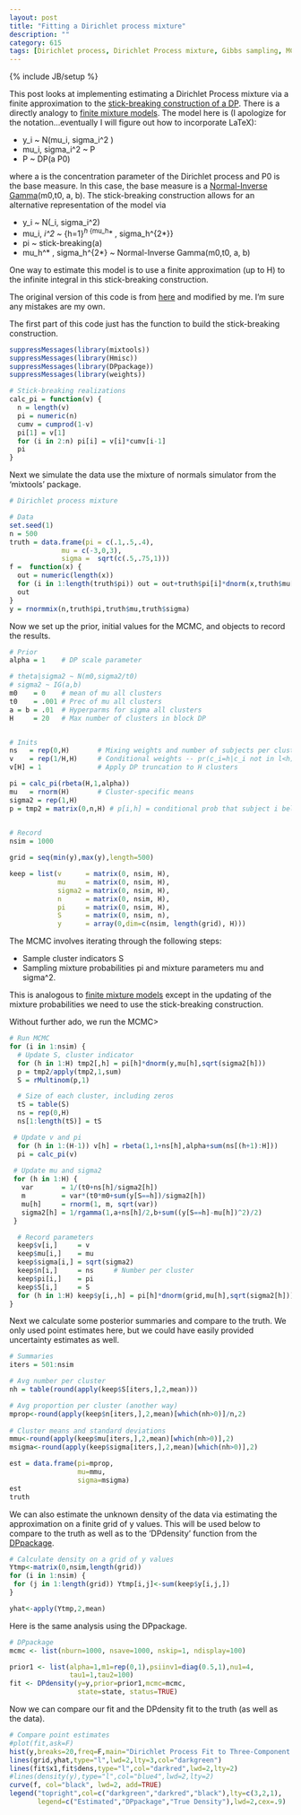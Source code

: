 ```yaml
---
layout: post
title: "Fitting a Dirichlet process mixture"
description: ""
category: 615
tags: [Dirichlet process, Dirichlet Process mixture, Gibbs sampling, MCMC]
---
```

{% include JB/setup %}

This post looks at implementing estimating a Dirichlet Process mixture via a finite approximation to the [stick-breaking construction of a DP](http://jarad.me/615/2013/11/13/realizations-from-a-stick-breaking-representation-of-a-dirichlet-process/). There is a directly analogy to [finite mixture models](http://jarad.me/615/2013/11/07/finite-mixtures/). The model here is (I apologize for the notation...eventually I will figure out how to incorporate LaTeX): 

- y_i ~ N(mu_i, sigma_i^2 )
- mu_i, sigma_i^2 ~ P
- P ~ DP(a P0)

where a is the concentration parameter of the Dirichlet process and P0 is the base measure. In this case, the base measure is a [Normal-Inverse Gamma](http://en.wikipedia.org/wiki/Normal-inverse-gamma_distribution)(m0,t0, a, b). The stick-breaking construction allows for an alternative representation of the model via 

- y_i ~ N(\mu_i, sigma_i^2) 
- mu_i, \sigma_i^2 ~ \sum_{h=1}^\infty \pi_h \delta_{mu_h^* , sigma_h^{2*}}
- pi ~ stick-breaking(a)
- mu_h^* , sigma_h^{2*} ~ Normal-Inverse Gamma(m0,t0, a, b)

One way to estimate this model is to use a finite approximation (up to H) to the infinite integral in this stick-breaking construction. 

The original version of this code is from [here](http://people.duke.edu/~neelo003/r/) and modified by me. I'm sure any mistakes are my own. 

The first part of this code just has the function to build the stick-breaking construction. 

```r
suppressMessages(library(mixtools))
suppressMessages(library(Hmisc))
suppressMessages(library(DPpackage))
suppressMessages(library(weights))

# Stick-breaking realizations
calc_pi = function(v) {
  n = length(v)
  pi = numeric(n)
  cumv = cumprod(1-v)
  pi[1] = v[1]
  for (i in 2:n) pi[i] = v[i]*cumv[i-1]
  pi
}
```

Next we simulate the data use the mixture of normals simulator from the 'mixtools' package.

```r
# Dirichlet process mixture

# Data
set.seed(1)
n = 500
truth = data.frame(pi = c(.1,.5,.4),
             mu = c(-3,0,3),
             sigma =  sqrt(c(.5,.75,1)))
f =  function(x) {
  out = numeric(length(x))
  for (i in 1:length(truth$pi)) out = out+truth$pi[i]*dnorm(x,truth$mu[i],truth$sigma[i])
  out
}
y = rnormmix(n,truth$pi,truth$mu,truth$sigma)
```

Now we set up the prior, initial values for the MCMC, and objects to record the results.

```r
# Prior
alpha = 1    # DP scale parameter

# theta|sigma2 ~ N(m0,sigma2/t0)
# sigma2 ~ IG(a,b)
m0    = 0    # mean of mu all clusters
t0    = .001 # Prec of mu all clusters	
a = b = .01  # Hyperparms for sigma all clusters
H     = 20	 # Max number of clusters in block DP


# Inits
ns   = rep(0,H)       # Mixing weights and number of subjects per cluster
v    = rep(1/H,H)     # Conditional weights -- pr(c_i=h|c_i not in l<h)
v[H] = 1              # Apply DP truncation to H clusters

pi = calc_pi(rbeta(H,1,alpha))
mu   = rnorm(H)       # Cluster-specific means
sigma2 = rep(1,H)	
p = tmp2 = matrix(0,n,H) # p[i,h] = conditional prob that subject i belongs to cluster h
 

# Record
nsim = 1000

grid = seq(min(y),max(y),length=500)

keep = list(v      = matrix(0, nsim, H),
            mu     = matrix(0, nsim, H),
            sigma2 = matrix(0, nsim, H),
            n      = matrix(0, nsim, H),
            pi     = matrix(0, nsim, H),
            S      = matrix(0, nsim, n),
            y      = array(0,dim=c(nsim, length(grid), H)))

```

The MCMC involves iterating through the following steps:

- Sample cluster indicators S
- Sampling mixture probabilities pi and mixture parameters mu and sigma^2. 

This is analogous to [finite mixture models](http://localhost:4000/615/2013/11/07/finite-mixtures/) except in the updating of the mixture probabilities we need to use the stick-breaking construction. 

Without further ado, we run the MCMC> 

```r
# Run MCMC
for (i in 1:nsim) {
  # Update S, cluster indicator
  for (h in 1:H) tmp2[,h] = pi[h]*dnorm(y,mu[h],sqrt(sigma2[h]))
  p = tmp2/apply(tmp2,1,sum)
  S = rMultinom(p,1)

  # Size of each cluster, including zeros
  tS = table(S)
  ns = rep(0,H)
  ns[1:length(tS)] = tS

 # Update v and pi
  for (h in 1:(H-1)) v[h] = rbeta(1,1+ns[h],alpha+sum(ns[(h+1):H]))
  pi = calc_pi(v)
   
 # Update mu and sigma2
 for (h in 1:H) {
   var       = 1/(t0+ns[h]/sigma2[h])
   m         = var*(t0*m0+sum(y[S==h])/sigma2[h]) 
   mu[h]     = rnorm(1, m, sqrt(var))
   sigma2[h] = 1/rgamma(1,a+ns[h]/2,b+sum((y[S==h]-mu[h])^2)/2)
 }

  # Record parameters
  keep$v[i,]     = v
  keep$mu[i,]    = mu
  keep$sigma[i,] = sqrt(sigma2)
  keep$n[i,]     = ns     # Number per cluster
  keep$pi[i,]    = pi
  keep$S[i,]     = S
  for (h in 1:H) keep$y[i,,h] = pi[h]*dnorm(grid,mu[h],sqrt(sigma2[h]))
}
```

Next we calculate some posterior summaries and compare to the truth. We only used point estimates here, but we could have easily provided uncertainty estimates as well. 

```r
# Summaries
iters = 501:nsim

# Avg number per cluster 	
nh = table(round(apply(keep$S[iters,],2,mean)))		

# Avg proportion per cluster (another way)
mprop<-round(apply(keep$n[iters,],2,mean)[which(nh>0)]/n,2)
	
# Cluster means and standard deviations
mmu<-round(apply(keep$mu[iters,],2,mean)[which(nh>0)],2)
msigma<-round(apply(keep$sigma[iters,],2,mean)[which(nh>0)],2)

est = data.frame(pi=mprop,
                 mu=mmu,
                 sigma=msigma)
est
truth
```

We can also estimate the unknown density of the data via estimating the approximation on a finite grid of y values. This will be used below to compare to the truth as well as to the 'DPdensity' function from the [DPpackage](http://cran.r-project.org/web/packages/DPpackage/index.html).

```r
# Calculate density on a grid of y values
Ytmp<-matrix(0,nsim,length(grid))
for (i in 1:nsim) {
 for (j in 1:length(grid)) Ytmp[i,j]<-sum(keep$y[i,j,])
}

yhat<-apply(Ytmp,2,mean)
```

Here is the same analysis using the DPpackage. 

```r
# DPpackage
mcmc <- list(nburn=1000, nsave=1000, nskip=1, ndisplay=100)

prior1 <- list(alpha=1,m1=rep(0,1),psiinv1=diag(0.5,1),nu1=4,
               tau1=1,tau2=100)
fit <- DPdensity(y=y,prior=prior1,mcmc=mcmc,
                 state=state, status=TRUE)
```

Now we can compare our fit and the DPdensity fit to the truth (as well as the data). 

```r
# Compare point estimates
#plot(fit,ask=F)
hist(y,breaks=20,freq=F,main="Dirichlet Process Fit to Three-Component Mixture",ylim=c(0,.25))
lines(grid,yhat,type="l",lwd=2,lty=3,col="darkgreen")
lines(fit$x1,fit$dens,type="l",col="darkred",lwd=2,lty=2)
#lines(density(y),type="l",col="blue4",lwd=2,lty=2)
curve(f, col="black", lwd=2, add=TRUE)
legend("topright",col=c("darkgreen","darkred","black"),lty=c(3,2,1),
       legend=c("Estimated","DPpackage","True Density"),lwd=2,cex=.9)
```

